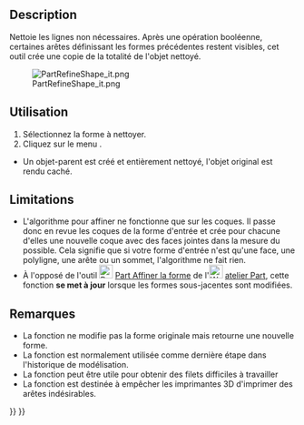 <languages/>

{{Docnav/fr
|[[OpenSCAD_RemoveSubtree/fr|Supprimer objets/enfants]]
|[[OpenSCAD_MirrorMeshFeature/fr|Miroir du maillage]]
|[[OpenSCAD_Workbench/fr|Atelier OpenSCAD]]
|IconL=OpenSCAD_RemoveSubtree.svg
|IconR=OpenSCAD_MirrorMeshFeature.svg
|IconC=Workbench_OpenSCAD.svg
}}

{{GuiCommand/fr
|Name=OpenSCAD RefineShapeFeature
|Name/fr=OpenSCAD Affiner la forme
|MenuLocation=OpenSCAD → Affiner la forme
|Workbenches=[[OpenSCAD_Workbench/fr|OpenSCAD]]
|SeeAlso=[[Part_RefineShape|Part Affiner la forme]]
}}

==Description== 

Nettoie les lignes non nécessaires. Après une opération booléenne, certaines arêtes définissant les formes précédentes restent visibles, cet outil crée une copie de la totalité de l'objet nettoyé.

[[File:PartRefineShape_it.png]]

<span id="Usage"></span>
==Utilisation== 

<div class="mw-translate-fuzzy">
# Sélectionnez la forme à nettoyer.
# Cliquez sur le menu {{KEY|OpenSCAD → Affiner la forme}}.
* Un objet-parent est créé et entièrement nettoyé, l'objet original est rendu caché.
</div>

==Limitations== 

<div class="mw-translate-fuzzy">
* L'algorithme pour affiner ne fonctionne que sur les coques. Il passe donc en revue les coques de la forme d'entrée et crée pour chacune d'elles une nouvelle coque avec des faces jointes dans la mesure du possible. Cela signifie que si votre forme d'entrée n'est qu'une face, une polyligne, une arête ou un sommet, l'algorithme ne fait rien.
* À l'opposé de l'outil [[Image:Part_RefineShape.svg|24px]] [[Part_RefineShape/fr|Part Affiner la forme]] de l'[[Image:Workbench_Part.svg|24px|link=Part Workbench/fr]] [[Part_Workbench/fr|atelier Part]], cette fonction '''se met à jour''' lorsque les formes sous-jacentes sont modifiées.
</div>

<span id="Notes"></span>
==Remarques== 

<div class="mw-translate-fuzzy">
* La fonction ne modifie pas la forme originale mais retourne une nouvelle forme.
* La fonction est normalement utilisée comme dernière étape dans l'historique de modélisation.
* La fonction peut être utile pour obtenir des filets difficiles à travailler
* La fonction est destinée à empêcher les imprimantes 3D d'imprimer des arêtes indésirables.
</div>


{{Docnav/fr
|[[OpenSCAD_RemoveSubtree/fr|Supprimer objets/enfants]]
|[[OpenSCAD_MirrorMeshFeature/fr|Miroir du maillage]]
|[[OpenSCAD_Workbench/fr|Atelier OpenSCAD]]
|IconL=OpenSCAD_RemoveSubtree.svg
|IconR=OpenSCAD_MirrorMeshFeature.svg
|IconC=Workbench_OpenSCAD.svg
}}

{{OpenSCAD_Tools_navi{{#translation:}}}}
{{Userdocnavi{{#translation:}}}}